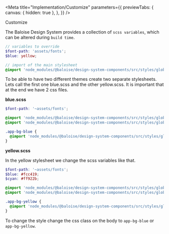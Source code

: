 
<Meta
  title="Implementation/Customize"
  parameters={{
    previewTabs: {
      canvas: { hidden: true },
    },
  }}
/>

<bal-doc-banner id="testing" subtitle="Implementation">Customize</bal-doc-banner>

The Baloise Design System provides a collection of `scss variables`, which can be altered during `build time`.

```scss
// variables to override
$font-path: 'assets/fonts';
$blue: yellow;

// import of the main stylesheet
@import 'node_modules/@baloise/design-system-components/src/styles/global';
```

To be able to have two different themes create two separate stylesheets. Lets call the first one blue.scss and the other yellow.scss.
It is important that at the end we have 2 css files.

**blue.scss**

```scss
$font-path: '~assets/fonts';

@import 'node_modules/@baloise/design-system-components/src/styles/global.base';
@import 'node_modules/@baloise/design-system-components/src/styles/global.utilities';

.app-bg-blue {
  @import 'node_modules/@baloise/design-system-components/src/styles/global.core';
}
```

**yellow.scss**

In the yellow stylesheet we change the scss variables like that.

```scss
$font-path: '~assets/fonts';
$blue: #fcc419;
$cyan: #ff922b;

@import 'node_modules/@baloise/design-system-components/src/styles/global.base';
@import 'node_modules/@baloise/design-system-components/src/styles/global.utilities';

.app-bg-yellow {
  @import 'node_modules/@baloise/design-system-components/src/styles/global.core';
}
```

To change the style change the css class on the body to `app-bg-blue` or `app-bg-yellow`.

<bal-doc-github link="/stories/implementation/21-customize.stories.mdx"></bal-doc-github>
